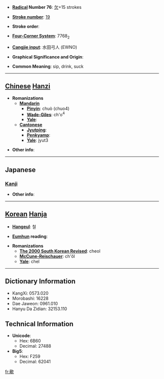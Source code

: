 * '''[[Wiktionary:Chinese radical index| Radical]] Number 76''': [[Wiktionary:Chinese radical index 欠|欠]]+15 strokes

* '''[[Wiktionary:Chinese total strokes index|Stroke number]]''': [[Wiktionary:Chinese total strokes index 19|19]]

* '''Stroke order''': 

* '''[[Wiktionary:Chinese four corner index|Four-Corner System]]''': 7768<sub>2</sub>

* '''[[Wiktionary:Chinese Cangjie index|Cangjie input]]''': 水田弓人 (EWNO)

* '''Graphical Significance and Origin''': 

* '''Common Meaning''': sip, drink, suck

----

== [[Chinese]] [[Hanzi]] ==

* '''Romanizations'''
** '''[[Mandarin]]'''
*** '''[[Pinyin]]''': chuò (chuo4)
*** '''[[Wade-Giles]]''': ch'o<sup>4</sup>
*** '''[[Yale]]''': 
** '''[[Cantonese]]'''
*** '''[[Jyutping]]''':
*** '''[[Penkyamp]]''': 
*** '''[[Yale]]''': jyut3

* '''Other info''': 

----

==Japanese==
===[[Kanji]]===
{{kanji|on readings=[[せつ]] (setsu), [[せち]] (sechi)|kun readings=[[のむ]] (nomu)}}

* '''Other info''':  

----

== [[Korean]] [[Hanja]] ==

* '''[[Hangeul]]''': 철

* '''[[Eumhun]] reading''': 

* '''Romanizations'''
** '''[[The 2000 South Korean Revised Romanization|The 2000 South Korean Revised]]''': cheol
** '''[[McCune-Reischauer]]''': ch'ŏl
** '''[[Yale]]''': chel

----

== Dictionary Information ==

* KangXi: 0573.020
* Morobashi: 16228
* Dae Jaweon: 0961.010
* Hanyu Da Zidian: 32153.110

== Technical Information ==

* '''Unicode''':
** Hex: 6B60
** Decimal: 27488
* '''Big5''':
** Hex: F259
** Decimal: 62041

[[fr:歠]]